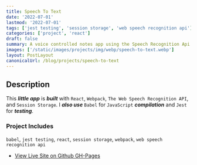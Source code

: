 ```yaml
---
title: Speech To Text
date: '2022-07-01'
lastmod: '2022-07-01'
tags: ['jest testing', 'session storage', 'web speech recognition api']
categories: ['project', 'react']
draft: false
summary: A voice controlled notes app using the Speech Recognition Api and React.
images: ['/static/images/projects/img/webp/speech-to-text.webp']
layout: PostLayout
canonicalUrl: /blog/projects/speech-to-text
---
```


## Description

This **_little app_** is **_built_** with `React`, `Webpack`, `The Web Speech Recognition API`, and `Session Storage`. I **_also use_** `Babel` for `JavaScript` **_compilation_** and `Jest` for **_testing_**.

### Project Includes

`babel`, `jest testing`, `react`, `session storage`, `webpack`, `web speech recognition api`

- [View Live Site on Github GH-Pages](https://interglobalmedia.github.io/speech-to-text-app/)
